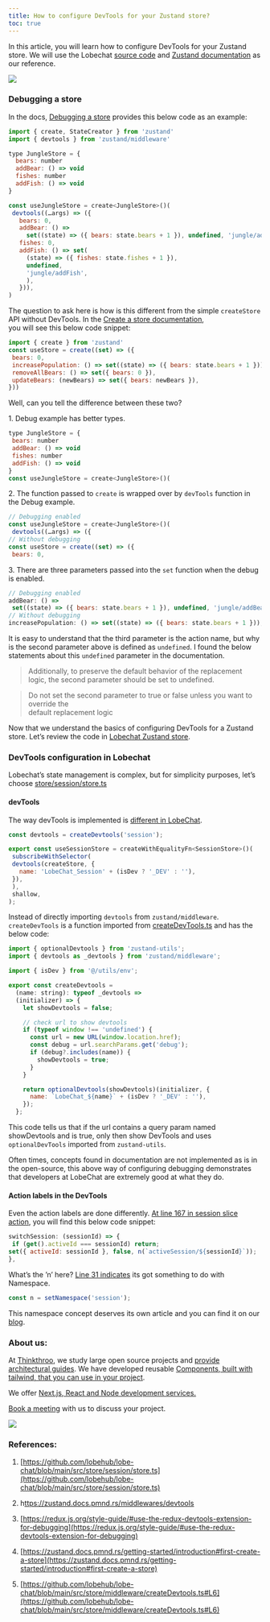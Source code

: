 ```yaml
---
title: How to configure DevTools for your Zustand store?
toc: true
---
```


In this article, you will learn how to configure DevTools for your Zustand store. We will use the Lobechat [source code](https://github.com/lobehub/lobe-chat/blob/main/src/store/session/store.ts#L24) and [Zustand documentation](https://zustand.docs.pmnd.rs/middlewares/devtools) as our reference.

![](https://cdn-images-1.medium.com/max/1600/1*Ya-10RsM-QMMpFnP0I7x9A.png)

### Debugging a store

In the docs, [Debugging a store](https://zustand.docs.pmnd.rs/middlewares/devtools#debugging-a-store) provides this below code as an example:

```js
import { create, StateCreator } from 'zustand'
import { devtools } from 'zustand/middleware'

type JungleStore = {
  bears: number
  addBear: () => void
  fishes: number
  addFish: () => void
}

const useJungleStore = create<JungleStore>()(
 devtools((…args) => ({
   bears: 0,
   addBear: () =>
     set((state) => ({ bears: state.bears + 1 }), undefined, 'jungle/addBear'),
   fishes: 0,
   addFish: () => set(
     (state) => ({ fishes: state.fishes + 1 }),
     undefined,
     'jungle/addFish',
     ),
   })),
)
```

The question to ask here is how is this different from the simple `createStore` API without DevTools. In the [Create a store documentation](https://zustand.docs.pmnd.rs/getting-started/introduction#first-create-a-store),  
you will see this below code snippet:

```js
import { create } from 'zustand'
const useStore = create((set) => ({
 bears: 0,
 increasePopulation: () => set((state) => ({ bears: state.bears + 1 })),
 removeAllBears: () => set({ bears: 0 }),
 updateBears: (newBears) => set({ bears: newBears }),
}))
```

Well, can you tell the difference between these two?

1\. Debug example has better types.

```js
type JungleStore = {
 bears: number
 addBear: () => void
 fishes: number
 addFish: () => void
}
const useJungleStore = create<JungleStore>()(
```

2\. The function passed to `create` is wrapped over by `devTools` function in the Debug example.

```js
// Debugging enabled
const useJungleStore = create<JungleStore>()(
 devtools((…args) => ({
// Without debugging
const useStore = create((set) => ({
 bears: 0,
```

3\. There are three parameters passed into the `set` function when the debug is enabled.

```js
// Debugging enabled
addBear: () =>
 set((state) => ({ bears: state.bears + 1 }), undefined, 'jungle/addBear'),
// Without debugging
increasePopulation: () => set((state) => ({ bears: state.bears + 1 })),
```

It is easy to understand that the third parameter is the action name, but why is the second parameter above is defined as `undefined`. I found the below statements about this `undefined` parameter in the documentation.

> Additionally, to preserve the default behavior of the replacement logic, the second parameter should be set to undefined.

> Do not set the second parameter to true or false unless you want to override the   
> default replacement logic

Now that we understand the basics of configuring DevTools for a Zustand store. Let’s review the code in [Lobechat Zustand store](https://github.com/lobehub/lobe-chat/blob/main/src/store/session/store.ts).

### DevTools configuration in Lobechat

Lobechat’s state management is complex, but for simplicity purposes, let’s choose [store/session/store.ts](https://github.com/lobehub/lobe-chat/blob/main/src/store/session/store.ts)

#### devTools

The way devTools is implemented is [different in LobeChat](https://github.com/lobehub/lobe-chat/blob/main/src/store/session/store.ts#L24C1-L33C3).

```js
const devtools = createDevtools('session');

export const useSessionStore = createWithEqualityFn<SessionStore>()(
 subscribeWithSelector(
 devtools(createStore, {
   name: 'LobeChat_Session' + (isDev ? '_DEV' : ''),
 }),
 ),
 shallow,
);
```

Instead of directly importing `devtools` from `zustand/middleware`. `createDevTools` is a function imported from [createDevTools.ts](https://github.com/lobehub/lobe-chat/blob/main/src/store/middleware/createDevtools.ts#L6) and has the below code:

```js
import { optionalDevtools } from 'zustand-utils';
import { devtools as _devtools } from 'zustand/middleware';

import { isDev } from '@/utils/env';

export const createDevtools =
  (name: string): typeof _devtools =>
  (initializer) => {
    let showDevtools = false;

    // check url to show devtools
    if (typeof window !== 'undefined') {
      const url = new URL(window.location.href);
      const debug = url.searchParams.get('debug');
      if (debug?.includes(name)) {
        showDevtools = true;
      }
    }

    return optionalDevtools(showDevtools)(initializer, {
      name: `LobeChat_${name}` + (isDev ? '_DEV' : ''),
    });
  };
```

This code tells us that if the url contains a query param named showDevtools and is true, only then show DevTools and uses `optionalDevTools` imported from `zustand-utils`.

Often times, concepts found in documentation are not implemented as is in the open-source, this above way of configuring debugging demonstrates that developers at LobeChat are extremely good at what they do.

#### Action labels in the DevTools

Even the action labels are done differently. [At line 167 in session slice action](https://github.com/lobehub/lobe-chat/blob/main/src/store/session/slices/session/action.ts#L167), you will find this below code snippet:

```js
switchSession: (sessionId) => {
 if (get().activeId === sessionId) return;
set({ activeId: sessionId }, false, n(`activeSession/${sessionId}`));
},
```

What’s the ’n’ here? [Line 31 indicates](https://github.com/lobehub/lobe-chat/blob/main/src/store/session/slices/session/action.ts#L31C1-L31C35) its got something to do with Namespace.

```js
const n = setNamespace('session');
```

This namespace concept deserves its own article and you can find it on our [blog](https://thinkthroo.com/blog).

### About us:

At [Thinkthroo](https://thinkthroo.com/), we study large open source projects and [provide architectural guides](https://app.thinkthroo.com/architecture). We have developed reusable [Components, built with tailwind, that you can use in your project](https://thinkthroo.com/components).

We offer [Next.js, React and Node development services.](https://thinkthroo.com/components)

[Book a meeting](https://cal.com/team-thinkthroo-dxiovj/consultation?date=2024-10-19&month=2024-10) with us to discuss your project.

![](https://cdn-images-1.medium.com/max/1600/0*NxFtbdT-jz_GGi2N.png)

### References:

1. [https://github.com/lobehub/lobe-chat/blob/main/src/store/session/store.ts](https://github.com/lobehub/lobe-chat/blob/main/src/store/session/store.ts)
    
2. h[ttps://zustand.docs.pmnd.rs/middlewares/devtools](https://zustand.docs.pmnd.rs/middlewares/devtools)
    
3. [https://redux.js.org/style-guide/#use-the-redux-devtools-extension-for-debugging](https://redux.js.org/style-guide/#use-the-redux-devtools-extension-for-debugging)
    
4. [https://zustand.docs.pmnd.rs/getting-started/introduction#first-create-a-store](https://zustand.docs.pmnd.rs/getting-started/introduction#first-create-a-store)
    
5. [https://github.com/lobehub/lobe-chat/blob/main/src/store/middleware/createDevtools.ts#L6](https://github.com/lobehub/lobe-chat/blob/main/src/store/middleware/createDevtools.ts#L6)